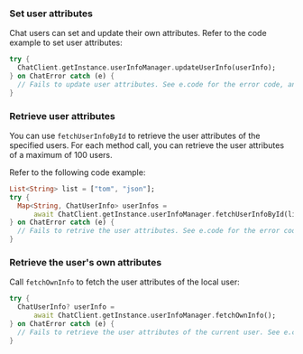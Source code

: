 <PlatformWrapper platform="flutter">

### Set user attributes

Chat users can set and update their own attributes. Refer to the code example to set user attributes:

```dart
try {
  ChatClient.getInstance.userInfoManager.updateUserInfo(userInfo);
} on ChatError catch (e) {
  // Fails to update user attributes. See e.code for the error code, and e.description for the error description.
}
```



### Retrieve user attributes

You can use `fetchUserInfoById` to retrieve the user attributes of the specified users. For each method call, you can retrieve the user attributes of a maximum of 100 users.

Refer to the following code example:

```dart
List<String> list = ["tom", "json"];
try {
  Map<String, ChatUserInfo> userInfos =
      await ChatClient.getInstance.userInfoManager.fetchUserInfoById(list);
} on ChatError catch (e) {
  // Fails to retrive the user attributes. See e.code for the error code, and e.description for the error description.
}
```


### Retrieve the user's own attributes

Call `fetchOwnInfo` to fetch the user attributes of the local user:

```dart
try {
  ChatUserInfo? userInfo =
      await ChatClient.getInstance.userInfoManager.fetchOwnInfo();
} on ChatError catch (e) {
  // Fails to retrieve the user attributes of the current user. See e.code for the error code, and e.description for the error description.
}
```

</PlatformWrapper>